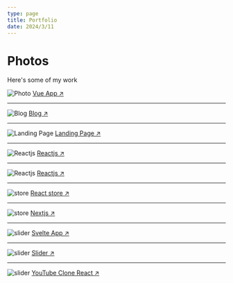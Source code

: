 ```yaml
---
type: page
title: Portfolio
date: 2024/3/11
---
```


# Photos

Here's some of my work


<Image
  src="/images/visos.png"
  alt="Photo"
  width={1125}
  height={750}
  priority
  className="next-image"
/>
[Vue App ↗ ](https://visosbeautysalon.com/)

---
<Image
  src="/images/blog.png"
  alt="Blog"
  width={1125}
  height={750}
  priority
  className="next-image"
/>
[Blog ↗ ](https://a-sanchez-s.vercel.app/)

---
<Image
  src="/images/asanchexs.png"
  alt="Landing Page"
  width={1125}
  height={750}
  priority
  className="next-image"
/>
[Landing Page ↗ ](https://tarot-asanchexs.vercel.app/)

---
<Image
  src="/images/resort.png"
  alt="Reactjs"
  width={1125}
  height={750}
  priority
  className="next-image"
/>
[Reactjs ↗ ](https://react-resort-miguel.netlify.app/)

---
<Image
  src="/images/recipes.png"
  alt="Reactjs"
  width={1125}
  height={750}
  priority
  className="next-image"
/>
[Reactjs ↗ ](https://miguel-cooking-recipes.netlify.app/)

---
<Image
  src="/images/store.png"
  alt="store"
  width={1125}
  height={750}
  priority
  className="next-image"
/>
[React store ↗ ](https://react-phone-store-ecommerce-miguel.netlify.app/)

---
<Image
  src="/images/next.png"
  alt="store"
  width={1125}
  height={750}
  priority
  className="next-image"
/>
[Nextjs ↗ ](https://efata.netlify.app/)

---
<Image
  src="/images/svelte.png"
  alt="slider"
  width={1125}
  height={750}
  priority
  className="next-image"
/>
[Svelte App ↗ ](https://youtube-clone-react-materialui.netlify.app/)

---
<Image
  src="/images/slider.png"
  alt="slider"
  width={1125}
  height={750}
  priority
  className="next-image"
/>
[Slider ↗ ](https://pureinspiration.netlify.app/)

---
<Image
  src="/images/youtubeclone.png"
  alt="slider"
  width={1125}
  height={750}
  priority
  className="next-image"
/>
[YouTube Clone React ↗ ](https://youtube-clone-react-materialui.netlify.app/)


